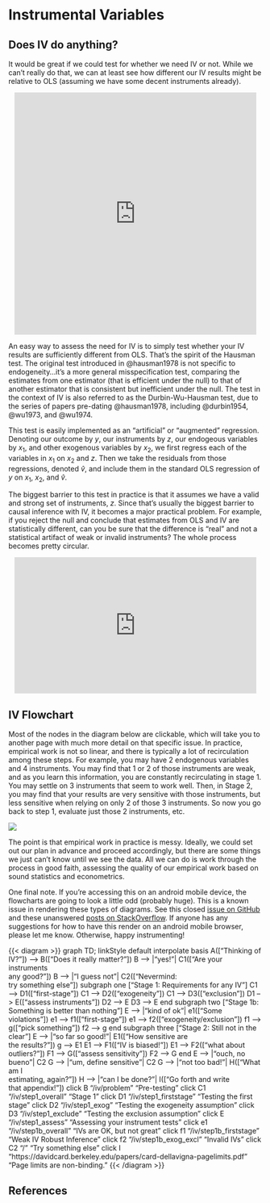 # Instrumental Variables

## Does IV do anything?
It would be great if we could test for whether we need IV or not. While we can't really do that, we can at least see how different our IV results might be relative to OLS (assuming we have some decent instruments already).

<center>
<iframe src="https://giphy.com/embed/ZExucn4EDMUtX0p9dt" width="480" height="480" frameBorder="0" class="giphy-embed" allowFullScreen></iframe>
</center>

An easy way to assess the need for IV is to simply test whether your IV results are sufficiently different from OLS. That's the spirit of the Hausman test. The original test introduced in @hausman1978 is not specific to endogeneity...it's a more general misspecification test, comparing the estimates from one estimator (that is efficient under the null) to that of another estimator that is consistent but inefficient under the null. The test in the context of IV is also referred to as the Durbin-Wu-Hausman test, due to the series of papers pre-dating @hausman1978, including @durbin1954, @wu1973, and @wu1974.

This test is easily implemented as an "artificial" or "augmented" regression. Denoting our outcome by $y$, our instruments by $z$, our endogeous variables by $x_{1}$, and other exogenous variables by $x_{2}$, we first regress each of the variables in $x_{1}$ on $x_{2}$ and $z$. Then we take the residuals from those regressions, denoted $\hat{v}$, and include them in the standard OLS regression of $y$ on $x_{1}$, $x_{2}$, and $\hat{v}$.

The biggest barrier to this test in practice is that it assumes we have a valid and strong set of instruments, $z$. Since that's usually the biggest barrier to causal inference with IV, it becomes a major practical problem. For example, if you reject the null and conclude that estimates from OLS and IV are statistically different, can you be sure that the difference is "real" and not a statistical artifact of weak or invalid instruments? The whole process becomes pretty circular.

<center>
<iframe src="https://giphy.com/embed/dyGiQTZrrASFWp9qP8" width="480" height="270" frameBorder="0" class="giphy-embed" allowFullScreen></iframe><p>
</center>


## IV Flowchart
Most of the nodes in the diagram below are clickable, which will take you to another page with much more detail on that specific issue. In practice, empirical work is not so linear, and there is typically a lot of recirculation among these steps. For example, you may have 2 endogenous variables and 4 instruments. You may find that 1 or 2 of those instruments are weak, and as you learn this information, you are constantly recirculating in stage 1. You may settle on 3 instruments that seem to work well. Then, in Stage 2, you may find that your results are very sensitive with those instruments, but less sensitive when relying on only 2 of those 3 instruments. So now you go back to step 1, evaluate just those 2 instruments, etc.

![](https://media.giphy.com/media/l0IylOPCNkiqOgMyA/giphy.gif)

The point is that empirical work in practice is messy. Ideally, we could set out our plan in advance and proceed accordingly, but there are some things we just can't know until we see the data. All we can do is work through the process in good faith, assessing the quality of our empirical work based on sound statistics and econometrics. 

One final note. If you're accessing this on an android mobile device, the flowcharts are going to look a little odd (probably huge). This is a known issue in rendering these types of diagrams. See this closed [issue on GitHub](https://github.com/mermaid-js/mermaid/issues/816) and these unanswered [posts on StackOverflow](https://stackoverflow.com/search?q=%5Bmermaid%5D+chrome). If anyone has any suggestions for how to have this render on an android mobile browser, please let me know. Otherwise, happy instrumenting!


{{< diagram >}}
graph TD;
    linkStyle default interpolate basis
    A(["Thinking of IV?"]) --> B(["Does it really matter?"])
    B --> |"yes!"| C1(["Are your instruments<br> any good?"])
    B --> |"I guess not"| C2(["Nevermind:<br> try something else"])
    subgraph one ["Stage 1: Requirements for any IV"]
    C1 --> D1(["first-stage"])
    C1 --> D2(["exogeneity"])
    C1 --> D3(["exclusion"])
    D1 --> E(["assess instruments"])
    D2 --> E
    D3 --> E
    end
    subgraph two ["Stage 1b: Something is better than nothing"]
    E --> |"kind of ok"| e1(["Some violations"])
    e1 --> f1(["first-stage"])
    e1 --> f2(["exogeneity/exclusion"])
    f1 --> g(["pick something"])
    f2 --> g
    end
    subgraph three ["Stage 2: Still not in the clear"]
    E --> |"so far so good!"| E1(["How sensitive are<br> the results?"])
    g --> E1
    E1 --> F1(["IV is biased!"])
    E1 --> F2(["what about outliers?"])
    F1 --> G(["assess sensitivity"])
    F2 --> G
    end
    E --> |"ouch, no bueno"| C2
    G --> |"um, define sensitive"| C2
    G --> |"not too bad!"| H(["What am I<br> estimating, again?"])
    H --> |"can I be done?"| I(["Go forth and write<br> that appendix!"])
    click B "/iv/problem" "Pre-testing"
    click C1 "/iv/step1_overall" "Stage 1"
    click D1 "/iv/step1_firststage" "Testing the first stage"
    click D2 "/iv/step1_exog" "Testing the exogeneity assumption"
    click D3 "/iv/step1_exclude" "Testing the exclusion assumption"
    click E "/iv/step1_assess" "Assessing your instrument tests"
    click e1 "/iv/step1b_overall" "IVs are OK, but not great"
    click f1 "/iv/step1b_firststage" "Weak IV Robust Inference"
    click f2 "/iv/step1b_exog_excl" "Invalid IVs"
    click C2 "/" "Try something else"
    click I "https://davidcard.berkeley.edu/papers/card-dellavigna-pagelimits.pdf" "Page limits are non-binding."
{{< /diagram >}}



## References